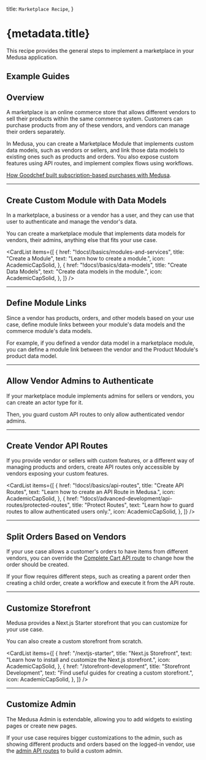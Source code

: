 
  title: `Marketplace Recipe`,
}

# {metadata.title}

This recipe provides the general steps to implement a marketplace in your Medusa application.

## Example Guides

<ChildDocs type="item" onlyTopLevel={true} />

## Overview

A marketplace is an online commerce store that allows different vendors to sell their products within the same commerce system. Customers can purchase products from any of these vendors, and vendors can manage their orders separately.

In Medusa, you can create a Marketplace Module that implements custom data models, such as vendors or sellers, and link those data models to existing ones such as products and orders. You also expose custom features using API routes, and implement complex flows using workflows.

<Note title="Related use-case">

[How Goodchef built subscription-based purchases with Medusa](https://medusajs.com/blog/foraged/).

</Note>

---

## Create Custom Module with Data Models

In a marketplace, a business or a vendor has a user, and they can use that user to authenticate and manage the vendor's data.

You can create a marketplace module that implements data models for vendors, their admins, anything else that fits your use case.

<CardList items={[
  {
    href: "!docs!/basics/modules-and-services",
    title: "Create a Module",
    text: "Learn how to create a module.",
    icon: AcademicCapSolid,
  },
  {
    href: "!docs!/basics/data-models",
    title: "Create Data Models",
    text: "Create data models in the module.",
    icon: AcademicCapSolid,
  },
]} />

---

## Define Module Links

Since a vendor has products, orders, and other models based on your use case, define module links between your module's data models and the commerce module's data models.

For example, if you defined a vendor data model in a marketplace module, you can define a module link between the vendor and the Product Module's product data model.

<Card
  href="!docs!/advanced-development/modules/module-links"
  title="Define a Module Link"
  text="Learn how to define a module link."
  icon={AcademicCapSolid}
/>

---

## Allow Vendor Admins to Authenticate

If your marketplace module implements admins for sellers or vendors, you can create an actor type for it.

Then, you guard custom API routes to only allow authenticated vendor admins.

<Card
  href="/commerce-modules/auth/create-actor-type"
  title="Create an Actor Type"
  text="Learn how to create an actor type and authenticate it."
  icon={AcademicCapSolid}
/>

---

## Create Vendor API Routes

If you provide vendor or sellers with custom features, or a different way of managing products and orders, create API routes only accessible by vendors exposing your custom features.

<CardList items={[
  {
    href: "!docs!/basics/api-routes",
    title: "Create API Routes",
    text: "Learn how to create an API Route in Medusa.",
    icon: AcademicCapSolid,
  },
  {
    href: "!docs!/advanced-development/api-routes/protected-routes",
    title: "Protect Routes",
    text: "Learn how to guard routes to allow authenticated users only.",
    icon: AcademicCapSolid,
  },
]} />

---

## Split Orders Based on Vendors

If your use case allows a customer's orders to have items from different vendors, you can override the [Complete Cart API route](https://docs.medusajs.com/v2/api/store#carts_postcartsidcomplete) to change how the order should be created.

If your flow requires different steps, such as creating a parent order then creating a child order, create a workflow and execute it from the API route.

<Card
  href="!docs!/basics/workflows"
  title="Create a Workflow"
  text="Learn how to create a workflow in Medusa."
  icon={AcademicCapSolid}
/>

---

## Customize Storefront

Medusa provides a Next.js Starter storefront that you can customize for your use case.

You can also create a custom storefront from scratch.

<CardList items={[
  {
    href: "/nextjs-starter",
    title: "Next.js Storefront",
    text: "Learn how to install and customize the Next.js storefront.",
    icon: AcademicCapSolid,
  },
  {
    href: "/storefront-development",
    title: "Storefront Development",
    text: "Find useful guides for creating a custom storefront.",
    icon: AcademicCapSolid,
  },
]} />

---

## Customize Admin

The Medusa Admin is extendable, allowing you to add widgets to existing pages or create new pages.

If your use case requires bigger customizations to the admin, such as showing different products and orders based on the logged-in vendor, use the [admin API routes](!api!/admin) to build a custom admin.
